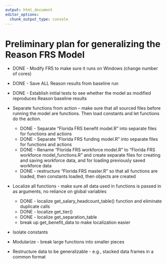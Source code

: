 ```yaml
---
output: html_document
editor_options: 
  chunk_output_type: console
---
```


# Preliminary plan for generalizing the Reason FRS Model

-   DONE - Modify FRS to make sure it runs on Windows (change number of cores)
-   DONE - Save ALL Reason results from baseline run
-   DONE - Establish initial tests to see whether the model as modified reproduces Reason baseline results

-   Separate functions from action -- make sure that all sourced files before running the model are functions. Then load constants and let functions do the action.
    -   DONE - Separate "Florida FRS benefit model.R" into separate files for functions and actions
    -   DONE - Separate "Florida FRS funding model.R" into separate files for functions and actions
    -   DONE - Rename "Florida FRS workforce model.R" to "Florida FRS workforce model_functions.R" and create separate files for creating and saving workforce data, and for loading previously saved workforce data
    -   DONE - restructure "Florida FRS master.R" so that all functions are loaded, then constants loaded, then objects are created

-   Localize all functions - make sure all data used in functions is passed in as arguments, no reliance on global variables
    -   DONE - localize get_salary_headcount_table() function and eliminate duplicate calls
    -   DONE - localize get_tier()
    -   DONE - localize get_separation_table
    -   break up get_benefit_data to make localization easier
    

-   Isolate constants
-   Modularize - break large functions into smaller pieces
-   Restructure data to be generalizable - e.g., stacked data frames in a common format
